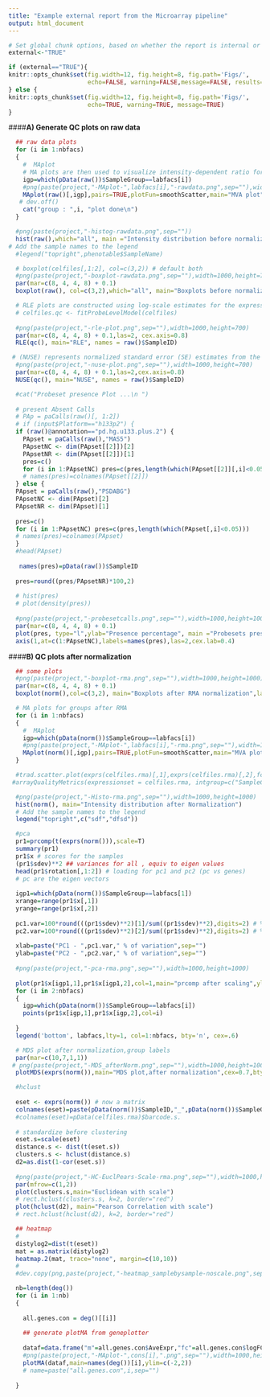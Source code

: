```yaml
---
title: "Example external report from the Microarray pipeline"
output: html_document
---
```


```r
# Set global chunk options, based on whether the report is internal or external
external<-"TRUE"

if (external=="TRUE"){
knitr::opts_chunk$set(fig.width=12, fig.height=8, fig.path='Figs/',
                      echo=FALSE, warning=FALSE,message=FALSE, results="hide")
} else {
knitr::opts_chunk$set(fig.width=12, fig.height=8, fig.path='Figs/',
                      echo=TRUE, warning=TRUE, message=TRUE)
}
```


####**A) Generate QC plots on raw data**

```r
  ## raw data plots
  for (i in 1:nbfacs)
  {
    #  MAplot
    # MA plots are then used to visualize intensity-dependent ratio for each group
    igp=which(pData(raw())$SampleGroup==labfacs[i])
    #png(paste(project,"-MAplot-",labfacs[i],"-rawdata.png",sep=""),width=1000,height=1000)
    MAplot(raw()[,igp],pairs=TRUE,plotFun=smoothScatter,main="MVA plot",labels=raw()[,igp]$SampleID)
   # dev.off()
    cat("group : ",i, "plot done\n")
  }
```

```r
  #png(paste(project,"-histog-rawdata.png",sep=""))
  hist(raw(),which="all", main ="Intensity distribution before normalization")
# Add the sample names to the legend
  #legend("topright",phenotable$SampleName)
```  
```r
  # boxplot(celfiles[,1:2], col=c(3,2)) # default both
  #png(paste(project,"-boxplot-rawdata.png",sep=""),width=1000,height=700)
  par(mar=c(8, 4, 4, 8) + 0.1)
  boxplot(raw(), col=c(3,2),which="all", main="Boxplots before normalization",las=2, cex.axis=0.7,names=pData(raw())$SampleID)
```  


```r
  # RLE plots are constructed using log-scale estimates for the expression of each probe set on each array. For each probe set and each array, ratios are calculated between the expression of a probe set and the median expression of this probe set across all arrays of the experiment. For each array, these relative expression values are displayed as a box plot. Since it is assumed that in most experiments only relatively few genes are differentially expressed, the boxes should be similar in range and be centered close to 0. 
  # celfiles.qc <- fitProbeLevelModel(celfiles)
  
  #png(paste(project,"-rle-plot.png",sep=""),width=1000,height=700)
  par(mar=c(8, 4, 4, 8) + 0.1,las=2, cex.axis=0.8)
  RLE(qc(), main="RLE", names = raw()$SampleID)
```

```r
 # (NUSE) represents normalized standard error (SE) estimates from the PLM fit. The SE estimates are normalized such that for each probe set, the median standard error across all arrays is equal to 1. A box plot of NUSE values is drawn for each array. On the NUSE plot, arrays with lower quality will have boxes that are centered higher and/or have a larger spread than the other good quality arrays from the same experiment. Typically, boxes centered above 1.1 represent arrays that have quality problems which are often detected in several of the other QC measures
  #png(paste(project,"-nuse-plot.png",sep=""),width=1000,height=700)
  par(mar=c(8, 4, 4, 8) + 0.1,las=2,cex.axis=0.8)
  NUSE(qc(), main="NUSE", names = raw()$SampleID)
```

```r
  #cat("Probeset presence Plot ...\n ")
  
  # present Absent Calls
  # PAp = paCalls(raw()[, 1:2])
  # if (input$Platform=="h133p2") {
  if (raw()@annotation=="pd.hg.u133.plus.2") {  
    PApset = paCalls(raw(),"MAS5")
    PApsetNC <- dim(PApset[[2]])[2]
    PApsetNR <- dim(PApset[[2]])[1]
    pres=c()
    for (i in 1:PApsetNC) pres=c(pres,length(which(PApset[[2]][,i]<0.05)))
    # names(pres)=colnames(PApset[[2]])
  } else {
  PApset = paCalls(raw(),"PSDABG")
  PApsetNC <- dim(PApset)[2]
  PApsetNR <- dim(PApset)[1]
    
  pres=c()
  for (i in 1:PApsetNC) pres=c(pres,length(which(PApset[,i]<0.05)))
  # names(pres)=colnames(PApset)
  }
  #head(PApset)
  
   names(pres)=pData(raw())$SampleID
  
  pres=round((pres/PApsetNR)*100,2)
  
  # hist(pres)
  # plot(density(pres))
  
  #png(paste(project,"-probesetcalls.png",sep=""),width=1000,height=1000)
  par(mar=c(8, 4, 4, 8) + 0.1)
  plot(pres, type="l",ylab="Presence percentage", main ="Probesets presence",xaxt="n", xlab="")
  axis(1,at=c(1:PApsetNC),labels=names(pres),las=2,cex.lab=0.4)
```


####**B) QC plots after normalization**
```r
  ## some plots
  #png(paste(project,"-boxplot-rma.png",sep=""),width=1000,height=1000)
  par(mar=c(8, 4, 4, 8) + 0.1)
  boxplot(norm(),col=c(3,2), main="Boxplots after RMA normalization",las=2, cex.axis=0.8,names=pData(norm())$SampleID)
```

```r
  # MA plots for groups after RMA
  for (i in 1:nbfacs)
  {
    #  MAplot
    igp=which(pData(norm())$SampleGroup==labfacs[i])
    #png(paste(project,"-MAplot-",labfacs[i],"-rma.png",sep=""),width=1000,height=1000)
    MAplot(norm()[,igp],pairs=TRUE,plotFun=smoothScatter,main="MVA plot",labels=norm()[,igp]$SampleID) # 
  }
``` 

```r
  #trad.scatter.plot(exprs(celfiles.rma)[,1],exprs(celfiles.rma)[,2],fc.line.col="lightblue",col="blue")
 #arrayQualityMetrics(expressionset = celfiles.rma, intgroup=c("SampleGroup"), outdir = "QC_normalized", force =TRUE)
```

```r
  #png(paste(project,"-Histo-rma.png",sep=""),width=1000,height=1000)
  hist(norm(), main="Intensity distribution after Normalization")
  # Add the sample names to the legend
  legend("topright",c("sdf","dfsd"))
```

```r
  #pca
  pr1=prcomp(t(exprs(norm())),scale=T)
  summary(pr1)
  pr1$x # scores for the samples
  (pr1$sdev)**2 ## variances for all , equiv to eigen values
  head(pr1$rotation[,1:2]) # loading for pc1 and pc2 (pc vs genes)
  # pc are the eigen vectors
  
  igp1=which(pData(norm())$SampleGroup==labfacs[1])
  xrange=range(pr1$x[,1])
  yrange=range(pr1$x[,2])
  
  pc1.var=100*round(((pr1$sdev)**2)[1]/sum((pr1$sdev)**2),digits=2) # %var pc1 
  pc2.var=100*round(((pr1$sdev)**2)[2]/sum((pr1$sdev)**2),digits=2) # % var pc2
  
  xlab=paste("PC1 - ",pc1.var," % of variation",sep="")
  ylab=paste("PC2 - ",pc2.var," % of variation",sep="")
  
  #png(paste(project,"-pca-rma.png",sep=""),width=1000,height=1000)
  
  plot(pr1$x[igp1,1],pr1$x[igp1,2],col=1,main="prcomp after scaling",ylab=ylab,xlab=xlab,xlim=xrange,ylim=yrange)
  for (i in 2:nbfacs)
  {
    igp=which(pData(norm())$SampleGroup==labfacs[i])
    points(pr1$x[igp,1],pr1$x[igp,2],col=i)
    
  }
  legend('bottom', labfacs,lty=1, col=1:nbfacs, bty='n', cex=.6)
```

```r
  # MDS plot after normalization,group labels
  par(mar=c(10,7,1,1))
 # png(paste(project,"-MDS_afterNorm.png",sep=""),width=1000,height=1000)
  plotMDS(exprs(norm()),main="MDS plot,after normalization",cex=0.7,bty="n",col=c("red","red","red","black","black","black"))
```


```r
  #hclust
  
  eset <- exprs(norm()) # now a matrix
  colnames(eset)=paste(pData(norm())$SampleID,"_",pData(norm())$SampleGroup,sep="")
  #colnames(eset)=pData(celfiles.rma)$barcode.s.
  
  # standardize before clustering
  eset.s=scale(eset)
  distance.s <- dist(t(eset.s))
  clusters.s <- hclust(distance.s)
  d2=as.dist(1-cor(eset.s))
  
  #png(paste(project,"-HC-EuclPears-Scale-rma.png",sep=""),width=1000,height=1000)
  par(mfrow=c(1,2))
  plot(clusters.s,main="Euclidean with scale")
  # rect.hclust(clusters.s, k=2, border="red")
  plot(hclust(d2), main="Pearson Correlation with scale")
  # rect.hclust(hclust(d2), k=2, border="red")
```

```r
  ## heatmap
  #
  distylog2=dist(t(eset))
  mat = as.matrix(distylog2)
  heatmap.2(mat, trace="none", margin=c(10,10))
  # 
  #dev.copy(png,paste(project,"-heatmap_samplebysample-noscale.png",sep=""),width=1000,height=1000)
```

```r
  nb=length(deg())
  for (i in 1:nb)
  {
    
    all.genes.con = deg()[[i]]
    
    ## generate plotMA from geneplotter
    
    dataf=data.frame("m"=all.genes.con$AveExpr,"fc"=all.genes.con$logFC,"sig"=all.genes.con$adj.P.Val<0.05)
    #png(paste(project,"-MAplot-",cons[i],".png",sep=""),width=1000,height=700)
    plotMA(dataf,main=names(deg())[i],ylim=c(-2,2))
    # name=paste("all.genes.con",i,sep="")
  
  }
 
```


